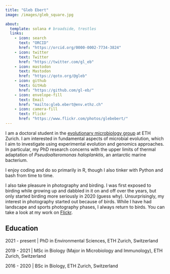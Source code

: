 ```yaml
---
title: "Gleb Ebert"
image: /images/gleb_square.jpg

about:
  template: solana # broadside, trestles
  links:
    - icon: search
      text: "ORCID"
      href: "https://orcid.org/0000-0002-7734-3824"
    - icon: twitter
      text: Twitter
      href: "https://twitter.com/gl_eb"
    - icon: mastodon
      text: Mastodon
      href: "https://qoto.org/@gleb"
    - icon: github
      text: GitHub
      href: "https://github.com/gl-eb/"
    - icon: envelope-fill
      text: Email
      href: "mailto:gleb.ebert@env.ethz.ch"
    - icon: camera-fill
      text: Flickr
      href: "https://www.flickr.com/photos/glebebert/"
---
```


I am a doctoral student in the [evolutionary microbiology group](https://evomicrobio.ethz.ch/) at ETH Zurich. I am interested in fundamental aspects of microbial evolution, which I aim to investigate using experimental evolution and genomics approaches. In particular, my PhD research concerns with the upper limits of thermal adaptation of *Pseudoalteromonas haloplanktis*, an antarctic marine bacterium.

I enjoy coding and do so primarily in R, though I also tinker with Python and bash from time to time. <!-- Check out my [projects](projects.qmd) page to see some examples that have made it onto GitHub. -->

I also take pleasure in photography and birding. I was first exposed to birding while growing up and dabbled in it on and off over the years, but only started birding more seriously in 2020 (guess why). Unsurprisingly, my interest in photography started out because of birds. While I have had landscape and sports photography phases, I always return to birds. You can <!-- learn more on my [nature](nature.qmd) page or --> take a look at my work on [Flickr](https://www.flickr.com/photos/glebebert/).

## Education

2021 - present | PhD in Environmental Sciences, ETH Zurich, Switzerland

2019 - 2021 | MSc in Biology (Major in Microbiology and Immunology), ETH Zurich, Switzerland

2016 - 2020 | BSc in Biology, ETH Zurich, Switzerland

